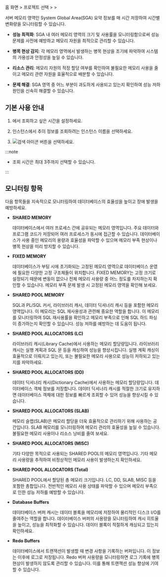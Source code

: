 홈 화면 &gt; 프로젝트 선택 &gt; <Cmdname sid="side_reportStat" className="uitext" /> &gt; <Cmdname sid="side_sga" className="uitext" />

서버 메모리 영역인 System Global Area(SGA) 요약 정보를 매 시간 저장하여 시간별 변화량을 모니터링할 수 있습니다. 

* **성능 최적화**: SGA 내 여러 메모리 영역의 크기 및 사용률을 모니터링함으로써 성능 문제를 사전에 예방하고 메모리 자원을 최적으로 관리할 수 있습니다.

* **병목 현상 감지**: 각 메모리 영역에서 발생하는 병목 현상을 조기에 파악하여 시스템의 가용성과 안정성을 높일 수 있습니다.

* **리소스 관리**: 메모리 자원의 적정 할당 여부를 확인하여 불필요한 메모리 사용을 줄이고 메모리 관련 자원을 효율적으로 배분할 수 있습니다.

* **문제 해결**: SGA 영역 중 어느 부분이 과도하게 사용되고 있는지 확인하여 성능 저하 원인을 신속히 해결할 수 있습니다.

## 기본 사용 안내

<ProdImg img='db-stat-sga-size.png' alt='SGA 사이즈' />

1. <Cmdname sid="time" className="uitext" /> 에서 조회하고 싶은 시간을 설정하세요.

2. 인스턴스에서 추이 정보를 조회하려는 인스턴스 이름을 선택하세요.

3. ![검색 아이콘](/img/ico-btn-search.png) 버튼을 선택하세요.

:::note

* 조회 시간은 최대 3주까지 선택할 수 있습니다.

:::

<InDoc product="tibero">

## 모니터링 항목

다음 항목들을 지속적으로 모니터링하여 데이터베이스의 효율성을 높이고 장애 발생을 예방하세요.

* **SHARED MEMORY**

  데이터베이스에서 여러 프로세스 간에 공유되는 메모리 영역입니다. 주요 데이터와 프로그램 코드가 저장되어 여러 프로세스가 동시에 접근할 수 있습니다. 데이터베이스가 사용 중인 메모리의 용량과 효율성을 파악할 수 있으며 메모리 부족 현상이나 병목 현상을 미리 방지할 수 있습니다.

* **FIXED MEMORY**

  데이터베이스가 부팅 시에 초기화되는 고정된 메모리 영역으로 데이터베이스 운영에 필요한 다양한 고정 구조체들이 위치합니다. FIXED MEMORY는 고정 크기로 설정되기 때문에 변동이 없으나 전체 메모리 사용량 중 어느 정도를 차지하는지 확인할 수 있습니다. 메모리 부족 문제 발생 시 고정된 메모리 영역을 확인해 보세요.

* **SHARED POOL MEMORY**

  SQL과 PL/SQL 커서, 라이브러리 캐시, 데이터 딕셔너리 캐시 등을 포함한 메모리 영역입니다. 이 메모리는 SQL 재사용성과 관련해 중요한 역할을 합니다. 이 메모리를 모니터링하여 SQL 재사용률을 확인하고 메모리 부족으로 인해 SQL 하드 파싱이 증가하는지 확인할 수 있습니다. 성능 저하를 예방하는 데 도움이 됩니다.

* **SHARED POOL ALLOCATORS (LC)**

  라이브러리 캐시(Library Cache)에서 사용하는 메모리 할당량입니다. 라이브러리 캐시는 실행 계획과 SQL 문 등을 캐싱하여 성능을 향상시킵니다. 실행 계획 캐싱이 효율적으로 이뤄지고 있는지, 또는 불필요한 메모리 사용으로 성능이 저하되고 있는지를 파악하세요.

* **SHARED POOL ALLOCATORS (DD)**

  데이터 딕셔너리 캐시(Dictionary Cache)에서 사용하는 메모리 할당량입니다. 데이터베이스 객체 정보를 저장합니다. 데이터 딕셔너리 캐시를 적절한 크기로 유지하면 데이터베이스 객체에 대한 정보를 빠르게 조회할 수 있어 성능을 향상시킬 수 있습니다.

* **SHARED POOL ALLOCATORS (SLAB)**

  메모리 슬랩(SLAB)은 메모리 할당을 더욱 효율적으로 관리하기 위해 사용하는 공간입니다. SLAB 메모리를 모니터링하여 메모리 관리의 효율성을 높일 수 있습니다. 불필요한 메모리 사용이나 리소스 낭비를 줄여 보세요.

* **SHARED POOL ALLOCATORS (MISC)**

  기타 다양한 목적으로 사용되는 SHARED POOL의 메모리 영역입니다. 기타 메모리 사용량을 추적하여 비정상적인 메모리 사용이 발생하는지 확인하세요.

* **SHARED POOL ALLOCATORS (Total)**

  SHARED POOL에서 할당된 총 메모리 크기입니다. LC, DD, SLAB, MISC 등을 포함한 총합입니다. 전반적인 메모리 사용 상태를 파악할 수 있으며 메모리 부족으로 인한 성능 저하를 예방할 수 있습니다.

* **Database Buffers**

  데이터베이스 버퍼 캐시는 데이터 블록을 메모리에 저장하여 물리적인 디스크 I/O를 줄여주는 역할을 합니다. 데이터베이스 버퍼의 사용량을 모니터링하여 캐시 히트율을 높이고, 성능을 최적화할 수 있습니다. 데이터 블록이 적절하게 캐싱되고 있는지 확인하세요.

* **Redo Buffers**

  데이터베이스에서 트랜잭션이 발생할 때 변경 사항을 기록하는 버퍼입니다. 이 정보는 이후에 로그로 저장됩니다. Redo 버퍼 사용량을 모니터링하면 로그 기록에 병목 현상이 발생하지 않도록 관리할 수 있습니다. 이를 통해 트랜잭션 성능 향상에 기여할 수 있습니다.

</InDoc>